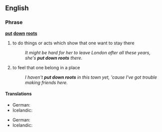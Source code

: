 ==English==
===Phrase===
'''[[put]] [[down]] [[roots]]'''

# {{idiom}} to do things or acts which show that one want to stay there
#:''It might be hard for her to leave London after all these years, she's '''put down roots''' there.''
# {{idiom}} to feel that one belong in a place
#:''I haven't '''put down roots''' in this town yet, 'cause I've got trouble making friends here.''

====Translations====
{{trans-top|to do things or acts which show that one want to stay there}}
*German: {{t|de|Wurzeln schlagen}}
*Icelandic: {{t|is|festa rætur}}
{{trans-mid}}
{{trans-bottom}}

{{trans-top|to feel that one belong in a place}}
*German: {{t|de|Wurzeln schlagen}}
*Icelandic: {{t|is|festa rætur}}
{{trans-mid}}
{{trans-bottom}}